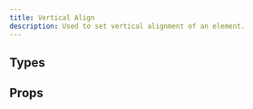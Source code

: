 ```yaml
---
title: Vertical Align
description: Used to set vertical alignment of an element.
---
```


## Types

<DocsTable
  name="vertical-align"
  description="to set the alignment of an inline element's box inside its containing line box, it's also used to vertically align the content of a cell in a table."
/>

## Props

<DocsTable 
  type="props"
  name="vertical-align"
/>


